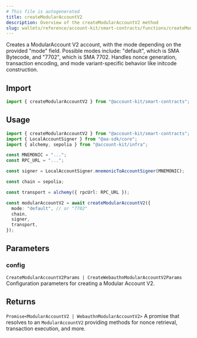 ```yaml
---
# This file is autogenerated
title: createModularAccountV2
description: Overview of the createModularAccountV2 method
slug: wallets/reference/account-kit/smart-contracts/functions/createModularAccountV2
---
```


Creates a ModularAccount V2 account, with the mode depending on the provided "mode" field.
Possible modes include: "default", which is SMA Bytecode, and "7702", which is SMA 7702.
Handles nonce generation, transaction encoding, and mode variant-specific behavior like initcode construction.

## Import

```ts
import { createModularAccountV2 } from "@account-kit/smart-contracts";
```

## Usage

```ts twoslash
import { createModularAccountV2 } from "@account-kit/smart-contracts";
import { LocalAccountSigner } from "@aa-sdk/core";
import { alchemy, sepolia } from "@account-kit/infra";

const MNEMONIC = "...";
const RPC_URL = "...";

const signer = LocalAccountSigner.mnemonicToAccountSigner(MNEMONIC);

const chain = sepolia;

const transport = alchemy({ rpcUrl: RPC_URL });

const modularAccountV2 = await createModularAccountV2({
  mode: "default", // or "7702"
  chain,
  signer,
  transport,
});
```

## Parameters

### config

`CreateModularAccountV2Params | CreateWebauthnModularAccountV2Params`
Configuration parameters for creating a Modular Account V2.

## Returns

`Promise<ModularAccountV2 | WebauthnModularAccountV2>`
A promise that resolves to an `ModularAccountV2` providing methods for nonce retrieval, transaction execution, and more.
